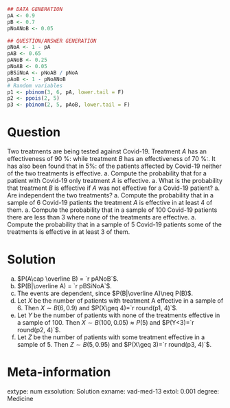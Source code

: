 
```r
## DATA GENERATION
pA <- 0.9
pB <- 0.7
pNoANoB <- 0.05

## QUESTION/ANSWER GENERATION
pNoA <- 1 - pA
pAB <- 0.65
pANoB <- 0.25
pNoAB <- 0.05
pBSiNoA <- pNoAB / pNoA
pAoB <- 1 - pNoANoB
# Random variables
p1 <- pbinom(3, 6, pA, lower.tail = F)
p2 <- ppois(2, 5)
p3 <- pbinom(2, 5, pAoB, lower.tail = F)
```

Question
========
Two treatments are being tested against Covid-19. Treatment $A$ has an effectiveness of 90 %: while treatment $B$ has an effectiveness of 70 %:. It has also been found that in 5%: of the patients affected by Covid-19 neither of the two treatments is effective.
a. Compute the probability that for a patient with Covid-19 only treatment $A$ is effective.
a. What is the probability that treatment $B$ is effective if $A$ was not effective for a Covid-19 patient?
a. Are independent the two treatments?
a. Compute the probability that in a sample of 6 Covid-19 patients the treatment $A$ is effective in at least 4 of them.
a. Compute the probability that in a sample of 100 Covid-19 patients there are less than 3 where none of the treatments are effective.
a. Compute the probability that in a sample of 5 Covid-19 patients some of the treatments is effective in at least 3 of them.

Solution
========
a. $P(A\cap \overline B) = `r pANoB`$.
a. $P(B|\overline A) = `r pBSiNoA`$.
a. The events are dependent, since $P(B|\overline A)\neq P(B)$.
a. Let $X$ be the number of patients with treatment A effective in a sample of 6. Then $X\sim B(6, 0.9)$ and $P(X\geq 4)=`r round(p1, 4)`$.
a. Let $Y$ be the number of patients with none of the treatments effective in a sample of 100. Then $X\sim B(100, 0.05)\approx P(5)$ and $P(Y<3)=`r round(p2, 4)`$.
a. Let $Z$ be the number of patients with some treatment effective in a sample of 5. Then $Z\sim B(5, 0.95)$ and $P(X\geq 3)=`r round(p3, 4)`$.

Meta-information 
================
extype: num
exsolution: Solution
exname: vad-med-13
extol: 0.001
degree: Medicine
 
